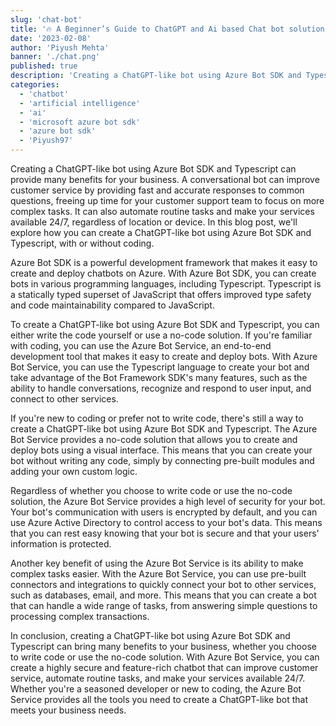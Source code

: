```yaml
---
slug: 'chat-bot'
title: '🔥 A Beginner’s Guide to ChatGPT and Ai based Chat bot solutions for individuals and enterprise'
date: '2023-02-08'
author: 'Piyush Mehta'
banner: './chat.png'
published: true
description: 'Creating a ChatGPT-like bot using Azure Bot SDK and Typescript can provide many benefits for your business'
categories:
  - 'chatbot'
  - 'artificial intelligence'
  - 'ai'
  - 'microsoft azure bot sdk'
  - 'azure bot sdk'
  - 'Piyush97'
---
```


Creating a ChatGPT-like bot using Azure Bot SDK and Typescript can provide many benefits for your business. A conversational bot can improve customer service by providing fast and accurate responses to common questions, freeing up time for your customer support team to focus on more complex tasks. It can also automate routine tasks and make your services available 24/7, regardless of location or device. In this blog post, we'll explore how you can create a ChatGPT-like bot using Azure Bot SDK and Typescript, with or without coding.

Azure Bot SDK is a powerful development framework that makes it easy to create and deploy chatbots on Azure. With Azure Bot SDK, you can create bots in various programming languages, including Typescript. Typescript is a statically typed superset of JavaScript that offers improved type safety and code maintainability compared to JavaScript.

To create a ChatGPT-like bot using Azure Bot SDK and Typescript, you can either write the code yourself or use a no-code solution. If you're familiar with coding, you can use the Azure Bot Service, an end-to-end development tool that makes it easy to create and deploy bots. With Azure Bot Service, you can use the Typescript language to create your bot and take advantage of the Bot Framework SDK's many features, such as the ability to handle conversations, recognize and respond to user input, and connect to other services.

If you're new to coding or prefer not to write code, there's still a way to create a ChatGPT-like bot using Azure Bot SDK and Typescript. The Azure Bot Service provides a no-code solution that allows you to create and deploy bots using a visual interface. This means that you can create your bot without writing any code, simply by connecting pre-built modules and adding your own custom logic.

Regardless of whether you choose to write code or use the no-code solution, the Azure Bot Service provides a high level of security for your bot. Your bot's communication with users is encrypted by default, and you can use Azure Active Directory to control access to your bot's data. This means that you can rest easy knowing that your bot is secure and that your users' information is protected.

Another key benefit of using the Azure Bot Service is its ability to make complex tasks easier. With the Azure Bot Service, you can use pre-built connectors and integrations to quickly connect your bot to other services, such as databases, email, and more. This means that you can create a bot that can handle a wide range of tasks, from answering simple questions to processing complex transactions.

In conclusion, creating a ChatGPT-like bot using Azure Bot SDK and Typescript can bring many benefits to your business, whether you choose to write code or use the no-code solution. With Azure Bot Service, you can create a highly secure and feature-rich chatbot that can improve customer service, automate routine tasks, and make your services available 24/7. Whether you're a seasoned developer or new to coding, the Azure Bot Service provides all the tools you need to create a ChatGPT-like bot that meets your business needs.
